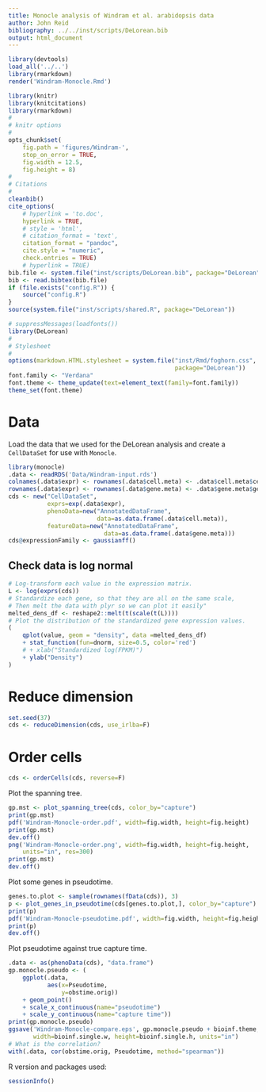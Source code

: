 ```yaml
---
title: Monocle analysis of Windram et al. arabidopsis data
author: John Reid
bibliography: ../../inst/scripts/DeLorean.bib
output: html_document
---
```



```r
library(devtools)
load_all('../..')
library(rmarkdown)
render('Windram-Monocle.Rmd')
```

```r
library(knitr)
library(knitcitations)
library(rmarkdown)
#
# knitr options
#
opts_chunk$set(
    fig.path = 'figures/Windram-',
    stop_on_error = TRUE,
    fig.width = 12.5,
    fig.height = 8)
#
# Citations
#
cleanbib()
cite_options(
    # hyperlink = 'to.doc',
    hyperlink = TRUE,
    # style = 'html',
    # citation_format = 'text',
    citation_format = "pandoc",
    cite.style = "numeric",
    check.entries = TRUE)
    # hyperlink = TRUE)
bib.file <- system.file("inst/scripts/DeLorean.bib", package="DeLorean")
bib <- read.bibtex(bib.file)
if (file.exists("config.R")) {
    source("config.R")
}
source(system.file("inst/scripts/shared.R", package="DeLorean"))
```

```r
# suppressMessages(loadfonts())
library(DeLorean)
#
# Stylesheet
#
options(markdown.HTML.stylesheet = system.file("inst/Rmd/foghorn.css",
                                               package="DeLorean"))
font.family <- "Verdana"
font.theme <- theme_update(text=element_text(family=font.family))
theme_set(font.theme)
```


# Data

Load the data that we used for the DeLorean analysis and create a
`CellDataSet` for use with `Monocle`.
```r
library(monocle)
.data <- readRDS('Data/Windram-input.rds')
colnames(.data$expr) <- rownames(.data$cell.meta) <- .data$cell.meta$cell
rownames(.data$expr) <- rownames(.data$gene.meta) <- .data$gene.meta$gene
cds <- new("CellDataSet",
           exprs=exp(.data$expr),
           phenoData=new("AnnotatedDataFrame",
                         data=as.data.frame(.data$cell.meta)),
           featureData=new("AnnotatedDataFrame",
                           data=as.data.frame(.data$gene.meta)))
cds@expressionFamily <- gaussianff()
```


## Check data is log normal

```r
# Log-transform each value in the expression matrix.
L <- log(exprs(cds))
# Standardize each gene, so that they are all on the same scale,
# Then melt the data with plyr so we can plot it easily"
melted_dens_df <- reshape2::melt(t(scale(t(L))))
# Plot the distribution of the standardized gene expression values.
(
    qplot(value, geom = "density", data =melted_dens_df)
    + stat_function(fun=dnorm, size=0.5, color='red')
    # + xlab("Standardized log(FPKM)")
    + ylab("Density")
)
```


# Reduce dimension

```r
set.seed(37)
cds <- reduceDimension(cds, use_irlba=F)
```

# Order cells

```r
cds <- orderCells(cds, reverse=F)
```

Plot the spanning tree.
```r
gp.mst <- plot_spanning_tree(cds, color_by="capture")
print(gp.mst)
pdf('Windram-Monocle-order.pdf', width=fig.width, height=fig.height)
print(gp.mst)
dev.off()
png('Windram-Monocle-order.png', width=fig.width, height=fig.height,
    units="in", res=300)
print(gp.mst)
dev.off()
```

Plot some genes in pseudotime.
```r
genes.to.plot <- sample(rownames(fData(cds)), 3)
p <- plot_genes_in_pseudotime(cds[genes.to.plot,], color_by="capture")
print(p)
pdf('Windram-Monocle-pseudotime.pdf', width=fig.width, height=fig.height)
print(p)
dev.off()
```

Plot pseudotime against true capture time.
```r
.data <- as(phenoData(cds), "data.frame")
gp.monocle.pseudo <- (
    ggplot(.data,
           aes(x=Pseudotime,
               y=obstime.orig))
    + geom_point()
    + scale_x_continuous(name="pseudotime")
    + scale_y_continuous(name="capture time"))
print(gp.monocle.pseudo)
ggsave('Windram-Monocle-compare.eps', gp.monocle.pseudo + bioinf.theme,
       width=bioinf.single.w, height=bioinf.single.h, units="in")
# What is the correlation?
with(.data, cor(obstime.orig, Pseudotime, method="spearman"))
```


R version and packages used:
```r
sessionInfo()
```
